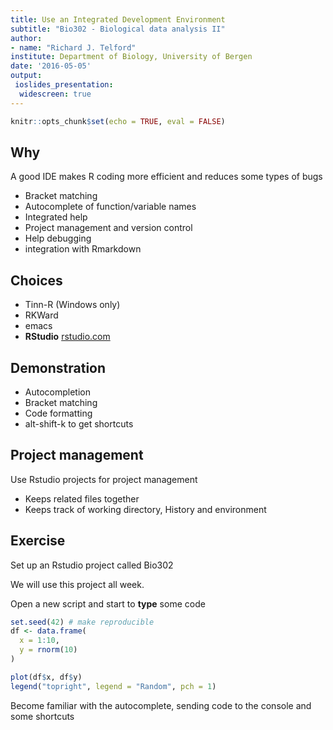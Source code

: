 ```yaml
---
title: Use an Integrated Development Environment
subtitle: "Bio302 - Biological data analysis II"
author: 
- name: "Richard J. Telford"
institute: Department of Biology, University of Bergen
date: '2016-05-05'
output: 
 ioslides_presentation:
  widescreen: true
---
```



```r
knitr::opts_chunk$set(echo = TRUE, eval = FALSE)
```

## Why

A good IDE makes R coding more efficient and reduces some types of bugs

 - Bracket matching
 - Autocomplete of function/variable names
 - Integrated help
 - Project management and version control
 - Help debugging
 - integration with Rmarkdown

## Choices

 - Tinn-R (Windows only)
 - RKWard
 - emacs
 - __RStudio__ [rstudio.com](https://www.rstudio.com)

## Demonstration

 - Autocompletion
 - Bracket matching
 - Code formatting
 - alt-shift-k to get shortcuts
 
## Project management
  
Use Rstudio projects for project management

 - Keeps related files together
 - Keeps track of working directory, History and environment
 
## Exercise

Set up an Rstudio project called Bio302

We will use this project all week.

Open a new script and start to __type__ some code

```r
set.seed(42) # make reproducible
df <- data.frame(
  x = 1:10,
  y = rnorm(10)
)

plot(df$x, df$y)
legend("topright", legend = "Random", pch = 1)

```

Become familiar with the autocomplete, sending code to the console and some shortcuts
